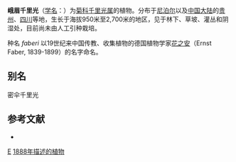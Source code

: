 {{Speciesbox
| genus = Senecio
| species = faberi
| authority = Hemsl. ex Forbes & Hemsl., 1888
| synonyms = ''Senecio kaschkarowii'' <small>C. Winkl.</small>
}}

'''峨眉千里光'''（[[学名|学名]]：{{lang|la|''Senecio faberi''}}）为[[菊科|菊科]][[千里光属|千里光属]]的植物。分布于[[尼泊尔|尼泊尔]]以及[[中国大陆|中国大陆]]的[[贵州|贵州]]、[[四川|四川]]等地，生长于海拔950米至2,700米的地区，见于林下、草坡、灌丛和阴湿处，目前尚未由人工引种栽培。

种名 ''faberi'' 以19世纪来中国传教、收集植物的德国植物学家[[花之安|花之安]]（Ernst Faber, 1839-1899）的名字命名。

== 别名 ==
密伞千里光

== 参考文献 ==
<div class="references-small">
* {{cite web| url =http://www.bioinfo.cn/db05/KmzwSpecies.php?action=view&id=5235| title =峨眉千里光| work =《中国高等植物数据库全库》| publisher =中国科学院微生物研究所| author =昆明植物研究所| accessdate =2009-02-25| deadurl =yes| archiveurl =https://web.archive.org/web/20160305102937/http://www.bioinfo.cn/db05/KmzwSpecies.php?action=view&id=5235| archivedate =2016-03-05}}
</div>
{{Taxonbar|from=Q11051606}}

[[Category:千里光属|E]]
[[Category:1888年描述的植物|1888年描述的植物]]